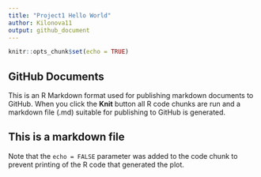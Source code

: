 ```yaml
---
title: "Project1 Hello World"
author: Kilonova11
output: github_document
---
```


```r
knitr::opts_chunk$set(echo = TRUE)
```

## GitHub Documents

This is an R Markdown format used for publishing markdown documents to GitHub. When you click the **Knit** button all R code chunks are run and a markdown file (.md) suitable for publishing to GitHub is generated.

## This is a markdown file

Note that the `echo = FALSE` parameter was added to the code chunk to prevent printing of the R code that generated the plot.
